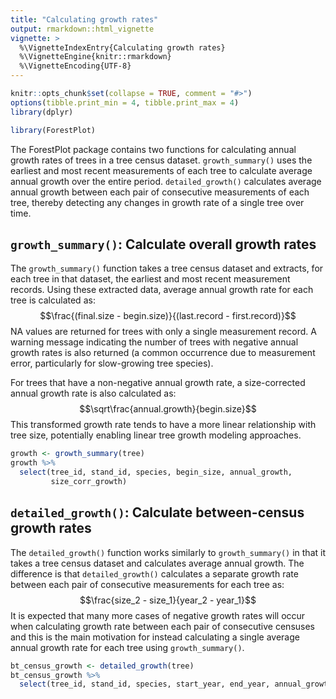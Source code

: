 ```yaml
---
title: "Calculating growth rates"
output: rmarkdown::html_vignette
vignette: >
  %\VignetteIndexEntry{Calculating growth rates}
  %\VignetteEngine{knitr::rmarkdown}
  %\VignetteEncoding{UTF-8}
---
```


```r
knitr::opts_chunk$set(collapse = TRUE, comment = "#>")
options(tibble.print_min = 4, tibble.print_max = 4)
library(dplyr)
```

```r
library(ForestPlot)
```

The ForestPlot package contains two functions for calculating annual growth
rates of trees in a tree census dataset. `growth_summary()` uses the earliest
and most recent measurements of each tree to calculate average annual growth
over the entire period. `detailed_growth()` calculates average annual growth 
between each pair of consecutive measurements of each tree, thereby detecting 
any changes in growth rate of a single tree over time.

## `growth_summary()`: Calculate overall growth rates

The `growth_summary()` function takes a tree census dataset and extracts, for
each tree in that dataset, the earliest and most recent measurement records.
Using these extracted data, average annual growth rate for each tree is
calculated as:
$$\frac{(final.size - begin.size)}{(last.record - first.record)}$$ NA values are returned for trees with only a single measurement record. A warning message
indicating the number of trees with negative annual growth rates is also
returned (a common occurrence due to measurement error, particularly for
slow-growing tree species).

For trees that have a non-negative annual growth rate, a size-corrected annual
growth rate is also calculated as: $$\sqrt\frac{annual.growth}{begin.size}$$
This transformed growth rate tends to have a more linear relationship with tree
size, potentially enabling linear tree growth modeling approaches.

```r
growth <- growth_summary(tree)
growth %>%
  select(tree_id, stand_id, species, begin_size, annual_growth,
         size_corr_growth)
```

## `detailed_growth()`: Calculate between-census growth rates

The `detailed_growth()` function works similarly to `growth_summary()` in that
it takes a tree census dataset and calculates average annual growth. The 
difference is that `detailed_growth()` calculates a separate growth rate between
each pair of consecutive measurements for each tree as:
$$\frac{size_2 - size_1}{year_2 - year_1}$$
It is expected that many more cases of negative growth rates will occur when
calculating growth rate between each pair of consecutive censuses and this is
the main motivation for instead calculating a single average annual growth rate
for each tree using `growth_summary()`.

```r
bt_census_growth <- detailed_growth(tree)
bt_census_growth %>%
  select(tree_id, stand_id, species, start_year, end_year, annual_growth)
```
